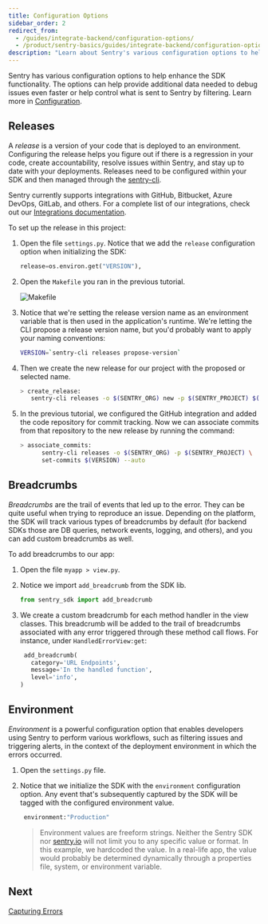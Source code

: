 ```yaml
---
title: Configuration Options
sidebar_order: 2
redirect_from:
  - /guides/integrate-backend/configuration-options/
  - /product/sentry-basics/guides/integrate-backend/configuration-options/
description: "Learn about Sentry's various configuration options to help enhance SDK functionality."
---
```


Sentry has various configuration options to help enhance the SDK functionality. The options can help provide additional data needed to debug issues even faster or help control what is sent to Sentry by filtering. Learn more in [Configuration](/platforms/python/configuration/).

## Releases

A _release_ is a version of your code that is deployed to an environment. Configuring the release helps you figure out if there is a regression in your code, create accountability, resolve issues within Sentry, and stay up to date with your deployments. Releases need to be configured within your SDK and then managed through the [sentry-cli](/product/cli/).

Sentry currently supports integrations with GitHub, Bitbucket, Azure DevOps, GitLab, and others. For a complete list of our integrations, check out our [Integrations documentation](/product/integrations/).

To set up the release in this project:

1. Open the file `settings.py`. Notice that we add the `release` configuration option when initializing the SDK:

   ```python
   release=os.environ.get("VERSION"),
   ```

2. Open the `Makefile` you ran in the previous tutorial.

   ![Makefile](makefile.png)

3. Notice that we're setting the release version name as an environment variable that is then used in the application's runtime. We're letting the CLI propose a release version name, but you'd probably want to apply your naming conventions:

   ```bash
   VERSION=`sentry-cli releases propose-version`
   ```

4. Then we create the new release for our project with the proposed or selected name.

   ```bash
   > create_release:
      sentry-cli releases -o $(SENTRY_ORG) new -p $(SENTRY_PROJECT) $(VERSION)
   ```

5. In the previous tutorial, we configured the GitHub integration and added the code repository for commit tracking. Now we can associate commits from that repository to the new release by running the command:

   ```bash
   > associate_commits:
         sentry-cli releases -o $(SENTRY_ORG) -p $(SENTRY_PROJECT) \
         set-commits $(VERSION) --auto
   ```

## Breadcrumbs

_Breadcrumbs_ are the trail of events that led up to the error. They can be quite useful when trying to reproduce an issue. Depending on the platform, the SDK will track various types of breadcrumbs by default (for backend SDKs those are DB queries, network events, logging, and others), and you can add custom breadcrumbs as well.

To add breadcrumbs to our app:

1. Open the file `myapp > view.py`.

2. Notice we import `add_breadcrumb` from the SDK lib.

   ```python
   from sentry_sdk import add_breadcrumb
   ```

3. We create a custom breadcrumb for each method handler in the view classes. This breadcrumb will be added to the trail of breadcrumbs associated with any error triggered through these method call flows. For instance, under `HandledErrorView:get`:

   ```python
    add_breadcrumb(
      category='URL Endpoints',
      message='In the handled function',
      level='info',
   )
   ```

## Environment

_Environment_ is a powerful configuration option that enables developers using Sentry to perform various workflows, such as filtering issues and triggering alerts, in the context of the deployment environment in which the errors occurred.

1. Open the `settings.py` file.

2. Notice that we initialize the SDK with the `environment` configuration option. Any event that's subsequently captured by the SDK will be tagged with the configured environment value.

   ```python
    environment:"Production"
   ```

   > Environment values are freeform strings. Neither the Sentry SDK nor [sentry.io](https://sentry.io) will not limit you to any specific value or format. In this example, we hardcoded the value. In a real-life app, the value would probably be determined dynamically through a properties file, system, or environment variable.

## Next

[Capturing Errors](/guides/integrate-backend/capturing-errors/)

